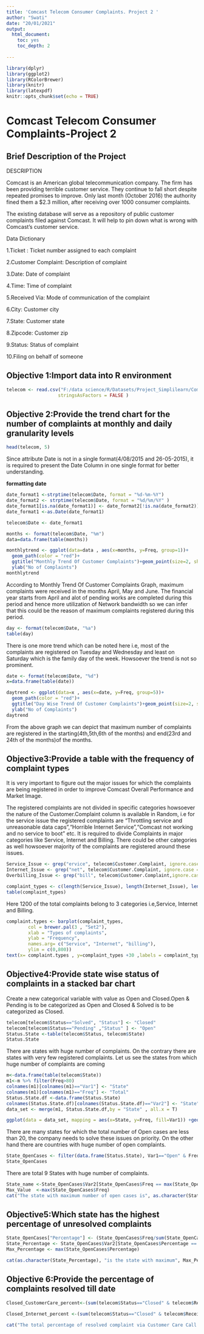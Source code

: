 ```yaml
---
title: 'Comcast Telecom Consumer Complaints. Project 2 '
author: "Swati"
date: "20/01/2021"
output:
  html_document:
    toc: yes
    toc_depth: 2
  
---
```


```r
library(dplyr)
library(ggplot2)
library(RColorBrewer)
library(knitr)
library(latexpdf)
knitr::opts_chunk$set(echo = TRUE)
```





# Comcast Telecom Consumer Complaints-Project 2








## **Brief Description of the Project**

DESCRIPTION

Comcast is an American global telecommunication company. The firm has been providing terrible customer service. They continue to fall short despite repeated promises to improve. Only last month (October 2016) the authority fined them a $2.3 million, after receiving over 1000 consumer complaints.

The existing database will serve as a repository of public customer complaints filed against Comcast.
It will help to pin down what is wrong with Comcast's customer service.

Data Dictionary

1.Ticket : Ticket number assigned to each complaint

2.Customer Complaint: Description of complaint

3.Date: Date of complaint

4.Time: Time of complaint

5.Received Via: Mode of communication of the complaint

6.City: Customer city

7.State: Customer state

8.Zipcode: Customer zip

9.Status: Status of complaint

10.Filing on behalf of someone


## **Objective 1:Import data into R environment**

```r
telecom <- read.csv("F:/data science/R/Datasets/Project_Simplilearn/Comcast Telecom Consumer Complaints/Comcast Telecom Consumer Complaints/Comcast Telecom Complaints data.csv",
                   stringsAsFactors = FALSE )
```

## **Objective 2:Provide the trend chart for the number of complaints at monthly and daily granularity levels**
```r
head(telecom, 5)
```

Since attribute Date is not in a single format(4/08/2015 and 26-05-2015), it is required to present the Date Column in one single format for better understanding.



**formatting date**
```r
date_format1 <-strptime(telecom$Date, format = "%d-%m-%Y")
date_format2 <- strptime(telecom$Date, format = "%d/%m/%Y" )
date_format1[is.na(date_format1)] <- date_format2[!is.na(date_format2)]
date_format1 <-as.Date(date_format1)

telecom$Date <- date_format1

```

```r
months <- format(telecom$Date, "%m")
data=data.frame(table(months))

monthlytrend <- ggplot(data=data , aes(x=months, y=Freq, group=1))+
  geom_path(color = "red")+
  ggtitle("Monthly Trend Of Customer Complaints")+geom_point(size=2, shape=22, fill="black")+geom_area(color="red", fill="cornflowerblue")+xlab("Months of the Year")+
  ylab("No of Complaints")
monthlytrend     

```







According to Monthly Trend Of Customer Complaints Graph, maximum complaints were received in the months April, May and June. The financial year starts from April and alot of pending works are completed during this period and hence more utilization of Network bandwidth so we can infer that this could be the reason of maximum complaints registered during this period.

```r
day <- format(telecom$Date, "%a")
table(day)
```

There is one more trend which can be noted here i.e, most of the complaints are registered on Tuesday and Wednesday and least on Saturday which is the family day of the week. Howsoever the trend is not so prominent.
```r
date <- format(telecom$Date, "%d")
x=data.frame(table(date))

daytrend <- ggplot(data=x , aes(x=date, y=Freq, group=5))+
  geom_path(color = "red")+
  ggtitle("Day Wise Trend Of Customer Complaints")+geom_point(size=2, shape=22, fill="black")+geom_area(color="red", fill="cornflowerblue")+xlab("Days Of The Month")+
  ylab("No of Complaints")
daytrend    
```




From the above graph we can depict that maximum number of complaints are registered in the starting(4th,5th,6th of the months) and  end(23rd and 24th of the months)of the months.






## **Objective3:Provide a table with the frequency of complaint types**


It is very important to figure out the major issues for which the complaints are being registered in order to improve Comcast Overall Performance and Market Image.

The registered complaints are not divided in specific categories howsoever the nature of the Customer.Complaint column is available in Random, i.e for the service issue the registered complaints are "Throttling service and unreasonable data caps","Horrible Internet Service","Comcast not working and no service to boot" etc.
It is required to divide Complaints in major categories like Service, Internet and Billing. There could be other categories as well howsoever majority of the complaints are registered around these issues.



```r
Service_Issue <- grep("ervice", telecom$Customer.Complaint, ignore.case = FALSE) 
Internet_Issue <- grep("net", telecom$Customer.Complaint, ignore.case = FALSE)
Overbilling_Issue <- grep("bill", telecom$Customer.Complaint,ignore.case = FALSE)

complaint_types <- c(length(Service_Issue), length(Internet_Issue), length(Overbilling_Issue))
table(complaint_types)
```

Here 1200 of the total complaints belong to 3 categories i.e,Service, Internet and Billing. 

```r

complaint.types <- barplot(complaint_types,
        col = brewer.pal(3 , "Set2"),
        xlab = "Types of complaints",
        ylab = "Frequency",
        names.arg= c("Service", "Internet", "billing"),
        ylim = c(0,800))
text(x= complaint.types , y=complaint_types +30 ,labels = complaint_types )
```




## **Objective4:Provide state wise status of complaints in a stacked bar chart**


Create a new categorical variable with value as Open and Closed.Open & Pending is to be categorized as Open and Closed & Solved is to be categorized as Closed.
```r
telecom[telecom$Status=="Solved", "Status"] <- "Closed"
telecom[telecom$Status=="Pending" ,"Status" ] <- "Open"
Status.State <-table(telecom$Status, telecom$State)
Status.State

```
There are states with huge number of complaints. On the contrary there are states with very few registered complaints. Let us see the states from which huge number of complaints are coming
```r

m<-data.frame(table(telecom$State))
m1<-m %>% filter(Freq>80)
colnames(m1)[colnames(m1)=="Var1"] <- "State"
colnames(m1)[colnames(m1)=="Freq"] <- "Total"
Status.State.df <-data.frame(Status.State)
colnames(Status.State.df)[colnames(Status.State.df)=="Var2"] <- "State"
data_set <- merge(m1, Status.State.df,by = "State" , all.x = T)

ggplot(data = data_set, mapping = aes(x=State, y=Freq, fill=Var1)) +geom_col()+scale_fill_brewer(palette ="Set1" )

```
 
There are many states for which the total number of Open cases are less than 20, the company needs to solve these issues on priority. On the other hand there are countries with huge number of open complaints.

```r
State_OpenCases <- filter(data.frame(Status.State), Var1=="Open" & Freq > 20) 
State_OpenCases
```

There are total 9 States with huge number of complaints. 


```r
State_name <-State_OpenCases$Var2[State_OpenCases$Freq == max(State_OpenCases$Freq)]
Max_Value  <-max(State_OpenCases$Freq)
cat("The state with maximum number of open cases is", as.character(State_name), "with total", Max_Value, "open cases")


```




## **Objective5:Which state has the highest percentage of unresolved complaints**







```r
State_OpenCases["Percentage"] <- (State_OpenCases$Freq/sum(State_OpenCases$Freq))*100
State_Percentage <- State_OpenCases$Var2[State_OpenCases$Percentage == max(State_OpenCases$Percentage)]
Max_Percentage <- max(State_OpenCases$Percentage)

cat(as.character(State_Percentage), "is the state with maximum", Max_Percentage, "% of total open cases")
```

## **Objective 6:Provide the percentage of complaints resolved till date** 

```r
Closed_CustomerCare_percent<-(sum(telecom$Status=="Closed" & telecom$Received.Via=="Customer Care Call")/sum(telecom$Status=="Closed"))*100

Closed_Internet_percent <-(sum(telecom$Status=="Closed" & telecom$Received.Via=="Internet")/sum(telecom$Status=="Closed"))*100

cat("The total percentage of resolved complaint via Customer Care Call is ", Closed_CustomerCare_percent,"%","\n","The total percentage of resolved complaints vis Internet is ", Closed_Internet_percent)
```









